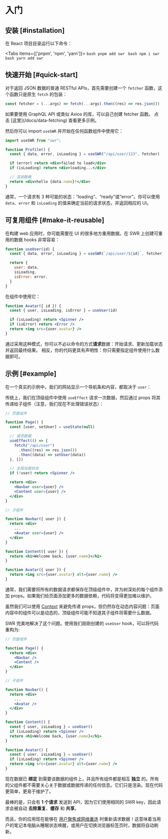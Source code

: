 
# 入门

## 安装 [#installation]

在 React 项目目录运行以下命令：

<Tabs items={['pnpm', 'npm', 'yarn']}>
  <Tab>
    ```bash
    pnpm add swr
    ```
  </Tab>
  <Tab>
    ```bash
    npm i swr
    ```
  </Tab>
  <Tab>
    ```bash
    yarn add swr
    ```
  </Tab>
</Tabs>

## 快速开始 [#quick-start]

对于返回 JSON 数据的普通 RESTful APIs，首先需要创建一个 `fetcher` 函数，这个函数只是原生 `fetch` 的包装：

```jsx
const fetcher = (...args) => fetch(...args).then((res) => res.json())
```

<Callout emoji="💡">
  如果要使用 GraphQL API 或类似 Axios 的库，可以自己创建 fetcher 函数。 点击 [这里](/docs/data-fetching) 查看更多示例。
</Callout>

然后你可以 import `useSWR` 并开始在任何函数组件中使用它：

```jsx
import useSWR from "swr";

function Profile() {
  const { data, error, isLoading } = useSWR("/api/user/123", fetcher)

  if (error) return <div>failed to load</div>
  if (isLoading) return <div>loading...</div>

  // 渲染数据
  return <div>hello {data.name}!</div>
}
```

通常，一个请求有 3 种可能的状态：“loading”、“ready”或“error”。你可以使用 `data`、`error` 和 `isLoading` 的值来确定当前的请求状态，并返回相应的 UI。

## 可复用组件 [#make-it-reusable]

在构建 web 应用时，你可能需要在 UI 的很多地方重用数据。在 SWR 上创建可重用的数据 hooks 非常容易：

```jsx
function useUser(id) {
  const { data, error, isLoading } = useSWR(`/api/user/${id}`, fetcher)

  return {
    user: data,
    isLoading,
    isError: error,
  }
}
```

在组件中使用它：

```jsx
function Avatar({ id }) {
  const { user, isLoading, isError } = useUser(id)

  if (isLoading) return <Spinner />
  if (isError) return <Error />
  return <img src={user.avatar} />
}
```

通过采用这种模式，你可以不必以命令的方式**请求**数据：开始请求、更新加载状态并返回最终结果。 相反，你的代码更具有声明性：你只需要指定组件使用什么数据即可。

## 示例 [#example]

在一个真实的示例中，我们的网站显示一个导航条和内容，都取决于 `user`：


<div className="mt-8">
  <Welcome/>
</div>

传统上，我们在顶级组件中使用 `useEffect` 请求一次数据，然后通过 props 将其传递给子组件（注意，我们现在不处理错误状态）：

```jsx {7-11,17,18,27}
// 页面组件

function Page() {
  const [user, setUser] = useState(null)

  // 请求数据
  useEffect(() => {
    fetch("/api/user")
      .then((res) => res.json())
      .then((data) => setUser(data))
  }, [])

  // 全局加载状态
  if (!user) return <Spinner />

  return <div>
    <Navbar user={user} />
    <Content user={user} />
  </div>
}

// 子组件

function Navbar({ user }) {
  return <div>
    ...
    <Avatar user={user} />
  </div>
}

function Content({ user }) {
  return <h1>Welcome back, {user.name}</h1>
}

function Avatar({ user }) {
  return <img src={user.avatar} alt={user.name} />
}
```

通常，我们需要将所有的数据请求都保存在顶级组件中，并为树深处的每个组件添加 props。如果我们给页面添加更多的数据依赖，代码将变得更加难以维护。

虽然我们可以使用 [Context](https://reactjs.org/docs/context.html) 来避免传递 props，但仍然存在动态内容问题：页面内容中的组件可以是动态的，顶级组件可能不知道其子组件将需要什么数据。

SWR 完美地解决了这个问题。使用我们刚刚创建的 `useUser` hook，可以将代码重构为:

```jsx {20,26}
// 页面组件

function Page() {
  return <div>
    <Navbar />
    <Content />
  </div>
}

// 子组件

function Navbar() {
  return <div>
    ...
    <Avatar />
  </div>
}

function Content() {
  const { user, isLoading } = useUser()
  if (isLoading) return <Spinner />
  return <h1>Welcome back, {user.name}</h1>
}

function Avatar() {
  const { user, isLoading } = useUser()
  if (isLoading) return <Spinner />
  return <img src={user.avatar} alt={user.name} />
}
```

现在数据已 **绑定** 到需要该数据的组件上，并且所有组件都是相互 **独立** 的。所有的父组件都不需要关心关于数据或数据传递的任何信息。它们只是渲染。现在代码更简单，更易于维护了。

最棒的是，只会有 **1 个请求** 发送到 API，因为它们使用相同的 SWR key，因此请求会被自动 **去除重复**、**缓存** 和 **共享**。

而且，你的应用现在能够在 [用户聚焦或网络重连](/docs/revalidation) 时重新请求数据！这意味着当用户的笔记本电脑从睡眠状态唤醒，或用户在切换浏览器标签页时，数据将自动刷新。
